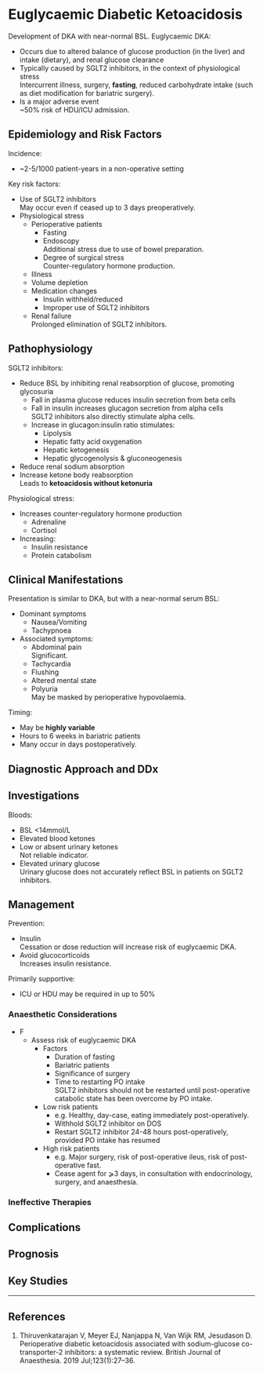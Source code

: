 # Euglycaemic Diabetic Ketoacidosis


Development of DKA with near-normal BSL. Euglycaemic DKA:

* Occurs due to altered balance of glucose production (in the liver) and intake (dietary), and renal glucose clearance
* Typically caused by SGLT2 inhibitors, in the context of physiological stress  
Intercurrent illness, surgery, **fasting**, reduced carbohydrate intake (such as diet modification for bariatric surgery).
* Is a major adverse event  
~50% risk of HDU/ICU admission.


## Epidemiology and Risk Factors

Incidence:

* ~2-5/1000 patient-years in a non-operative setting


Key risk factors:

* Use of SGLT2 inhibitors  
May occur even if ceased up to 3 days preoperatively.
* Physiological stress
	* Perioperative patients
		* Fasting
		* Endoscopy  
		Additional stress due to use of bowel preparation.
		* Degree of surgical stress  
		Counter-regulatory hormone production.
	* Illness
	* Volume depletion
	* Medication changes
		* Insulin withheld/reduced
		* Improper use of SGLT2 inhibitors
	* Renal failure  
	Prolonged elimination of SGLT2 inhibitors.

## Pathophysiology

SGLT2 inhibitors:

* Reduce BSL by inhibiting renal reabsorption of glucose, promoting glycosuria
	* Fall in plasma glucose reduces insulin secretion from beta cells
	* Fall in insulin increases glucagon secretion from alpha cells  
	SGLT2 inhibitors also directly stimulate alpha cells.
	* Increase in glucagon:insulin ratio stimulates:
		* Lipolysis
		* Hepatic fatty acid oxygenation
		* Hepatic ketogenesis
		* Hepatic glycogenolysis & gluconeogenesis
* Reduce renal sodium absorption
* Increase ketone body reabsorption  
Leads to **ketoacidosis without ketonuria**


Physiological stress:

* Increases counter-regulatory hormone production
	* Adrenaline
	* Cortisol
* Increasing:
	* Insulin resistance
	* Protein catabolism

## Clinical Manifestations

Presentation is similar to DKA, but with a near-normal serum BSL:

* Dominant symptoms
	* Nausea/Vomiting
	* Tachypnoea
* Associated symptoms:
	* Abdominal pain  
	Significant.
	* Tachycardia
	* Flushing
	* Altered mental state
	* Polyuria  
	May be masked by perioperative hypovolaemia.


Timing:

* May be **highly variable**
* Hours to 6 weeks in bariatric patients
* Many occur in days postoperatively.


## Diagnostic Approach and DDx

## Investigations

Bloods:

* BSL <14mmol/L
* Elevated blood ketones
* Low or absent urinary ketones  
Not reliable indicator.
* Elevated urinary glucose  
Urinary glucose does not accurately reflect BSL in patients on SGLT2 inhibitors.

## Management

Prevention:

* Insulin  
Cessation or dose reduction will increase risk of euglycaemic DKA.
* Avoid glucocorticoids  
Increases insulin resistance.

Primarily supportive:

* ICU or HDU may be required in up to 50%

### Anaesthetic Considerations

* F
	* Assess risk of euglycaemic DKA
		* Factors
			* Duration of fasting
			* Bariatric patients
			* Significance of surgery
			* Time to restarting PO intake  
			SGLT2 inhibitors should not be restarted until post-operative catabolic state has been overcome by PO intake.
		* Low risk patients
			* e.g. Healthy, day-case, eating immediately post-operatively.
			* Withhold SGLT2 inhibitor on DOS  
			* Restart SGLT2 inhibitor 24-48 hours post-operatively, provided PO intake has resumed
		* High risk patients
			* e.g. Major surgery, risk of post-operative ileus, risk of post-operative fast.
			* Cease agent for ⩾3 days, in consultation with endocrinology, surgery, and anaesthesia.

### Ineffective Therapies

## Complications

## Prognosis

## Key Studies


---

## References

1. Thiruvenkatarajan V, Meyer EJ, Nanjappa N, Van Wijk RM, Jesudason D. Perioperative diabetic ketoacidosis associated with sodium-glucose co-transporter-2 inhibitors: a systematic review. British Journal of Anaesthesia. 2019 Jul;123(1):27–36. 

